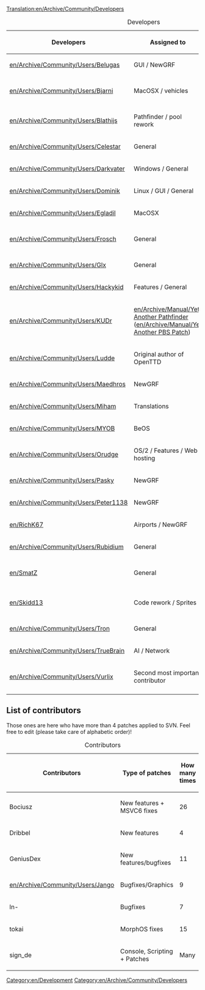 [[Translation:en/Archive/Community/Developers]]
{{en/Outdated}}

{| border="1"
|+ Developers
|-
! Developers !! Assigned to !! Status !! Joined !! Left
|-
|[[en/Archive/Community/Users/Belugas]] || GUI / NewGRF || active || ? || -
|-
|[[en/Archive/Community/Users/Bjarni]] || MacOSX / vehicles || active || pre 0.1 || -
|-
|[[en/Archive/Community/Users/Blathijs]] ||Pathfinder / pool rework  || active || 0.1 || -
|-
|[[en/Archive/Community/Users/Celestar]] || General || inactive || ? || -
|-
|[[en/Archive/Community/Users/Darkvater]] || Windows / General || inactive || ? || -
|-
|[[en/Archive/Community/Users/Dominik]] || Linux / GUI / General || retired || 0.3.0 || 0.3.6
|-
|[[en/Archive/Community/Users/Egladil]] || MacOSX || active || ? || -
|-
|[[en/Archive/Community/Users/Frosch]] || General || active || pre 0.6 || -
|-
|[[en/Archive/Community/Users/Glx]] || General || active || ? || -
|-
|[[en/Archive/Community/Users/Hackykid]] || Features / General || retired ||  0.4 || 0.4
|-
|[[en/Archive/Community/Users/KUDr]] || [[en/Archive/Manual/Yet Another Pathfinder]] ([[en/Archive/Manual/Yet Another PBS Patch]]) || active || ? || -
|-
|[[en/Archive/Community/Users/Ludde]] || Original author of OpenTTD || retired || pre 0.1 || 0.3.3
|-
|[[en/Archive/Community/Users/Maedhros]] || NewGRF || active || ? || -
|-
|[[en/Archive/Community/Users/Miham]] || Translations || active || ? || - 
|-
|[[en/Archive/Community/Users/MYOB]] || BeOS || retired || 0.1 || 0.3.3
|-
|[[en/Archive/Community/Users/Orudge]] || OS/2 / Features / Web hosting || active || ? || -
|-
|[[en/Archive/Community/Users/Pasky]] || NewGRF || retired || 0.3.0 || 0.3.6
|-
|[[en/Archive/Community/Users/Peter1138]] || NewGRF || active || ? || -
|-
|[[en/RichK67]] || Airports / NewGRF || active || ? || -
|-
|[[en/Archive/Community/Users/Rubidium]] || General || active || ? || -
|-
|[[en/SmatZ]] || General || active || pre 0.6 || -
|-
|[[en/Skidd13]] || Code rework / Sprites || active || pre 0.6 || -
|-
|[[en/Archive/Community/Users/Tron]] || General || retired || ? || ?
|-
|[[en/Archive/Community/Users/TrueBrain]] || AI / Network || retired || 0.3.0 || 0.4.5
|-
|[[en/Archive/Community/Users/Vurlix]] || Second most important contributor || retired || 0.1 || 0.3.2
|-
|}

==List of contributors==

Those ones are here who have more than 4 patches applied to SVN. Feel free to edit (please take care of alphabetic order)!


{| border="1"
|+ Contributors
|-
! Contributors !! Type of patches !! How many times
|-
|Bociusz || New features + MSVC6 fixes || 26
|-
|Dribbel || New features || 4
|-
|GeniusDex || New features/bugfixes || 11
|-
|[[en/Archive/Community/Users/Jango]] || Bugfixes/Graphics || 9
|-
|ln- || Bugfixes || 7
|-
|tokai || MorphOS fixes || 15
|-
|sign_de || Console, Scripting + Patches || Many
|}

[[Category:en/Development]]
[[Category:en/Archive/Community/Developers]]